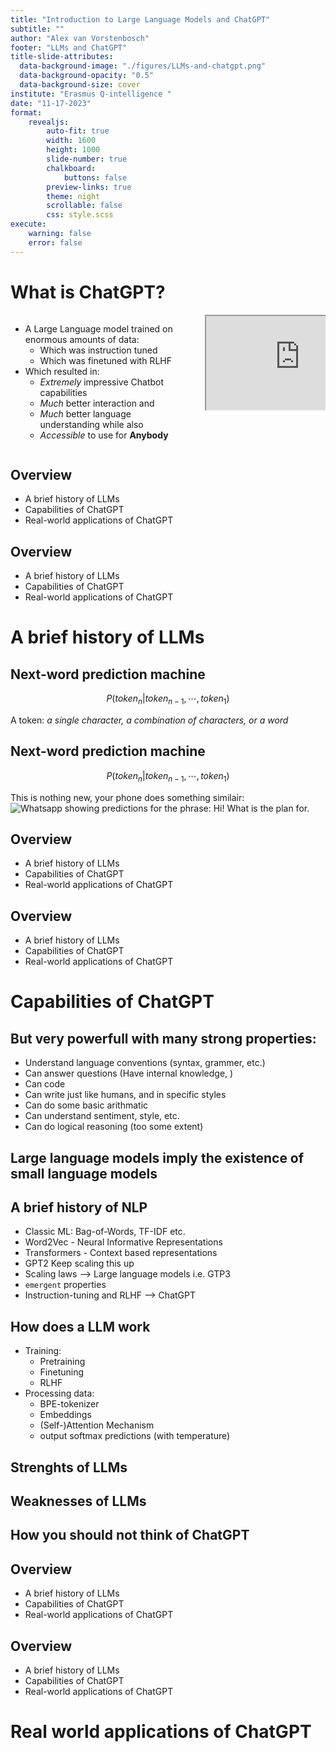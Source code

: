 ```yaml
---
title: "Introduction to Large Language Models and ChatGPT" 
subtitle: ""
author: "Alex van Vorstenbosch"
footer: "LLMs and ChatGPT"
title-slide-attributes:
  data-background-image: "./figures/LLMs-and-chatgpt.png"
  data-background-opacity: "0.5"
  data-background-size: cover
institute: "Erasmus Q-intelligence "
date: "11-17-2023"
format:
    revealjs:
        auto-fit: true
        width: 1600
        height: 1000
        slide-number: true
        chalkboard: 
            buttons: false
        preview-links: true 
        theme: night 
        scrollable: false
        css: style.scss
execute:
    warning: false
    error: false
---
```


# What is ChatGPT?
:::: {.columns}

::: {.column width="60%"}
- A Large Language model trained on enormous amounts of data:
    - Which was instruction tuned
    - Which was finetuned with RLHF
- Which resulted in:
    - *Extremely* impressive Chatbot capabilities
    - *Much* better interaction and
    - *Much* better language understanding while also 
    - *Accessible* to use for **Anybody**
:::
::: {.column width="40%"}
<iframe src="https://chat.openai.com/share/7c278d44-48bd-47c7-8523-ce080b4d4ee1" class="iframe-chatgpt"></iframe>
:::
:::

## Overview
- A brief history of LLMs
- Capabilities of ChatGPT
- Real-world applications of ChatGPT

## Overview
- <span class="highlighted-text">A brief history of LLMs</span>
- Capabilities of ChatGPT
- Real-world applications of ChatGPT

# A brief history of LLMs
## Next-word prediction machine
$$P(token_n|token_{n-1}, \cdots, token_1)$$

A token: *a single character, a combination of characters, or a word*

## Next-word prediction machine
$$P(token_n|token_{n-1}, \cdots, token_1)$$

This is nothing new, your phone does something similair: 
![Whatsapp showing predictions for the phrase: Hi! What is the plan for.](./figures/text-prediction-whatsapp.png){fig-align=center}

## {.full-bg-slide background-image="./figures/slide-chatpgtinternals.png"}

## Overview
- <span class="highlighted-text">A brief history of LLMs</span>
- Capabilities of ChatGPT
- Real-world applications of ChatGPT

## Overview
- A brief history of LLMs
- <span class="highlighted-text">Capabilities of ChatGPT</span>
- Real-world applications of ChatGPT

# Capabilities of ChatGPT
## But very powerfull with many strong properties:
- Understand language conventions (syntax, grammer, etc.)
- Can answer questions (Have internal knowledge, )
- Can code
- Can write just like humans, and in specific styles
- Can do some basic arithmatic
- Can understand sentiment, style, etc.
- Can do logical reasoning (too some extent)

## Large language models imply the existence of small language models


## A brief history of NLP
- Classic ML: Bag-of-Words, TF-IDF etc.
- Word2Vec - Neural Informative Representations
- Transformers - Context based representations
- GPT2 Keep scaling this up
- Scaling laws --> Large language models i.e. GTP3
- `emergent` properties
- Instruction-tuning and RLHF --> ChatGPT

## How does a LLM work
- Training:
    - Pretraining
    - Finetuning
    - RLHF

- Processing data:
    - BPE-tokenizer
    - Embeddings
    - (Self-)Attention Mechanism 
    - output softmax predictions (with temperature)

## Strenghts of LLMs

## Weaknesses of LLMs

## How you should not think of ChatGPT

## Overview
- A brief history of LLMs
- <span class="highlighted-text">Capabilities of ChatGPT</span>
- Real-world applications of ChatGPT

## Overview
- A brief history of LLMs
- Capabilities of ChatGPT
- <span class="highlighted-text">Real-world applications of ChatGPT </span>

# Real world applications of ChatGPT